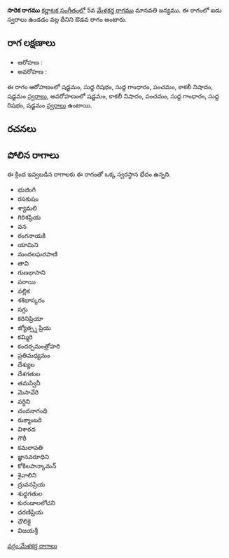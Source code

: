 {{Infobox ragam
	| name          	= సారిక
	| synonym	    	= 
	| mela          	= 
	| chakra        	= 
	| janaka        	= 
	| type          	= ఔడవ
	| arohanam      	= {{svaraC|S|R1|G1|P|N3|S'}} 
	| avarohanam    	= {{svaraC|S'|N3|P|G1|R1|S}}
	| jeeva         	=
	| chhaya        	=
	| nyasa         	=
	| vishesha      	= 
	| equivalent  		= 
}}
{{కర్ణాటక సంగీత రాగాలు}}
'''సారిక రాగము''' [[కర్ణాటక సంగీతం]]లో 5వ [[మేళకర్త రాగము]] మానవతి జన్యము.  ఈ రాగంలో ఐదు స్వరాలు ఉండడం వల్ల దీనిని ఔడవ రాగం అంటారు.


==రాగ లక్షణాలు==


* ఆరోహణ : {{svaraC|S|R1|G1|P|N3|S'}} 
* అవరోహణ : {{svaraC|S'|N3|P|G1|R1|S}}

ఈ రాగం ఆరోహణంలో షడ్జమం, సుద్ద రిషభం, సుద్ద గాంధారం, పంచమం, కాకలీ నిషాదం, షడ్జమం [[స్వరాలు]], అవరోహణంలో షడ్జమం, కాకలీ నిషాదం, పంచమం, సుద్ద గాంధారం, సుద్ద రిషభం, షడ్జమం [[స్వరాలు]] ఉంటాయి.

==రచనలు==



==పోలిన రాగాలు==
ఈ క్రింద ఇవ్వబడిన రాగాలకు ఈ రాగంతో ఒక్క స్వరస్థాన భేదం ఉన్నది.
* భుజింగి
* రసకుషం
* శ్యామలి
* గిరిశప్రియ
* వన
* రంగనాయకి
* యామిని
* మందలఘరపాణి
* తావి
* గుణభాసాని
* పరాయి
* వల్లిక
* శశిభాస్కరం
* సగ్గు
* కరినిప్రియా
* జ్యోత్స్న ప్రియ
* కమ్మిరి
* కందర్పమంత్రోహరి
* ప్రతిమధ్యమం
* దేశ్యుల
* దేశగతుల
* తమస్వినీ
* మెసావేరి
* వర్ధిని
* చందనాగంధి
* రుక్మాంబరి
* విశారద
* గౌరీ
* కమలాపతి
* జ్ఞానవరూధిని
* కోకిలపాన్కామన్
* శైవాలిని
* ద్రువనప్రియ
* శుధ్ధగతుల
* కురండాలలోచని
* ధరణిప్రియ
* ధౌలికై
* విజయశ్రీ



[[వర్గం:మేళకర్త రాగాలు]]